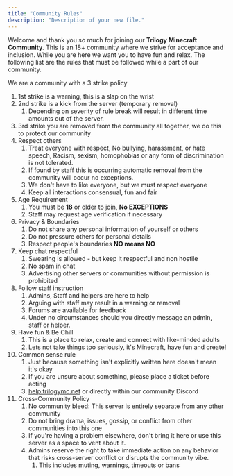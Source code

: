 ```yaml
---
title: "Community Rules"
description: "Description of your new file."
---
```


Welcome and thank you so much for joining our **Trilogy Minecraft Community**. This is an 18+ community where we strive for acceptance and inclusion. While you are here we want you to have fun and relax. The following list are the rules that must be followed while a part of our community.

We are a community with a 3 strike policy

 1. 1st strike is a warning, this is a slap on the wrist
 2. 2nd strike is a kick from the server (temporary removal)
    1. Depending on severity of rule break will result in different time amounts out of the server.
 3. 3rd strike you are removed from the community all together, we do this to protect our community
 4. Respect others
    1. Treat everyone with respect, No bullying, harassment, or hate speech, Racism, sexism, homophobias or any form of discrimination is not tolerated.
    2. If found by staff this is occurring automatic removal from the community will occur no exceptions.
    3. We don't have to like everyone, but we must respect everyone
    4. Keep all interactions consensual, fun and fair
 5. Age Requirement
    1. You must be **18** or older to join, **No EXCEPTIONS**
    2. Staff may request age verification if necessary
 6. Privacy & Boundaries
    1. Do not share any personal information of yourself or others
    2. Do not pressure others for personal details
    3. Respect people's boundaries **NO means NO**
 7. Keep chat respectful
    1. Swearing is allowed - but keep it respectful and non hostile
    2. No spam in chat
    3. Advertising other servers or communities without permission is prohibited
 8. Follow staff instruction
    1. Admins, Staff and helpers are here to help
    2. Arguing with staff may result in a warning or removal
    3. Forums are available for feedback
    4. Under no circumstances should you directly message an admin, staff or helper.
 9. Have fun & Be Chill
    1. This is a place to relax, create and connect with like-minded adults
    2. Lets not take things too seriously, it's Minecraft, have fun and create!
10. Common sense rule
    1. Just because something isn't explicitly written here doesn't mean it's okay
    2. If you are unsure about something, please place a ticket before acting
    3. [<u>help.trilogymc.net</u>](http://help.trilogymc.net) or directly within our community Discord
11. Cross-Community Policy
    1. No community bleed: This server is entirely separate from any other community
    2. Do not bring drama, issues, gossip, or conflict from other communities into this one
    3. If you're having a problem elsewhere, don't bring it here or use this server as a space to vent about it.
    4. Admins reserve the right to take immediate action on any behavior that risks cross-server conflict or disrupts the community vibe.
       1. This includes muting, warnings, timeouts or bans
